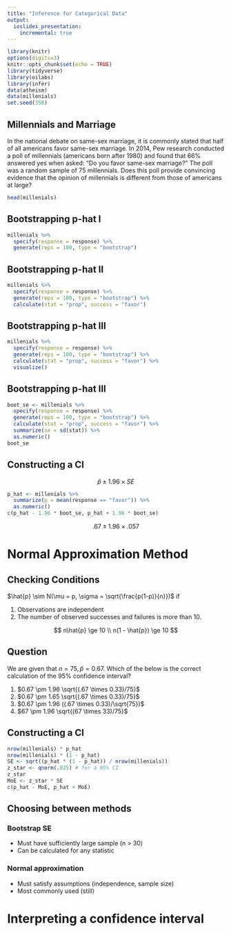 ```yaml
---
title: "Inference for Categorical Data"
output:
  ioslides_presentation:
    incremental: true
---
```



```r
library(knitr)
options(digits=3)
knitr::opts_chunk$set(echo = TRUE)
library(tidyverse)
library(oilabs)
library(infer)
data(atheism)
data(millenials)
set.seed(358)
```


## Millennials and Marriage {.build}

In the national debate on same-sex marriage, it is commonly stated that half of all americans favor same-sex marriage. In 2014, Pew research conducted a poll of millennials (americans born after 1980) and found that 66% answered yes when asked: “Do you favor same-sex marriage?” The poll was a random sample of 75 millennials. Does this poll provide convincing evidence that the opinion of millennials is different from those of americans at large?

```r
head(millenials)
```


## Bootstrapping p-hat I {.build.smaller}

```r
millenials %>%
  specify(response = response) %>%
  generate(reps = 100, type = "bootstrap")
```

## Bootstrapping p-hat II {.build.smaller}

```r
millenials %>%
  specify(response = response) %>%
  generate(reps = 100, type = "bootstrap") %>%
  calculate(stat = "prop", success = "favor")
```

## Bootstrapping p-hat III {.build .smaller}

```r
millenials %>%
  specify(response = response) %>%
  generate(reps = 100, type = "bootstrap") %>%
  calculate(stat = "prop", success = "favor") %>%
  visualize()
```

## Bootstrapping p-hat III {.build.smaller}

```r
boot_se <- millenials %>%
  specify(response = response) %>%
  generate(reps = 100, type = "bootstrap") %>%
  calculate(stat = "prop", success = "favor") %>%
  summarize(se = sd(stat)) %>%
  as.numeric()
boot_se
```

## Constructing a CI {.build}

$$ \hat{p} \pm 1.96 \times SE $$
```r
p_hat <- millenials %>%
  summarize(p = mean(response == "favor")) %>%
  as.numeric()
c(p_hat - 1.96 * boot_se, p_hat + 1.96 * boot_se)
```

$$ .67 \pm 1.96 \times .057$$

# Normal Approximation Method

## Checking Conditions {.build}
  
$\hat{p} \sim N(\mu = p, \sigma = \sqrt{\frac{p(1-p)}{n}})$ if

1. Observations are independent
2. The number of observed successes and failures is more than 10.

$$
n\hat{p} \ge 10 \\
n(1 - \hat{p}) \ge 10
$$

## Question {.build}

We are given that $n = 75, \hat{p} = 0.67$. Which of the
below is the correct calculation of the 95% confidence interval?

1. $0.67 \pm 1.96 \sqrt{(.67 \times 0.33)/75}$
2. $0.67 \pm 1.65 \sqrt{(.67 \times 0.33)/75}$
3. $0.67 \pm 1.96 ((.67 \times 0.33)/\sqrt{75})$
4. $67 \pm 1.96 \sqrt{(67 \times 33)/75}$


## Constructing a CI {.build .smaller}


```r
nrow(millenials) * p_hat
nrow(millenials) * (1 - p_hat)
SE <- sqrt((p_hat * (1 - p_hat)) / nrow(millenials))
z_star <- qnorm(.025) # for a 95% CI
z_star
MoE <- z_star * SE
c(p_hat - MoE, p_hat + MoE)
```


## Choosing between methods {.build}

### Bootstrap SE

- Must have sufficiently large sample (n > 30)
- Can be calculated for any statistic

### Normal approximation

- Must satisfy assumptions (independence, sample size)
- Most commonly used (still)

# Interpreting a confidence interval
